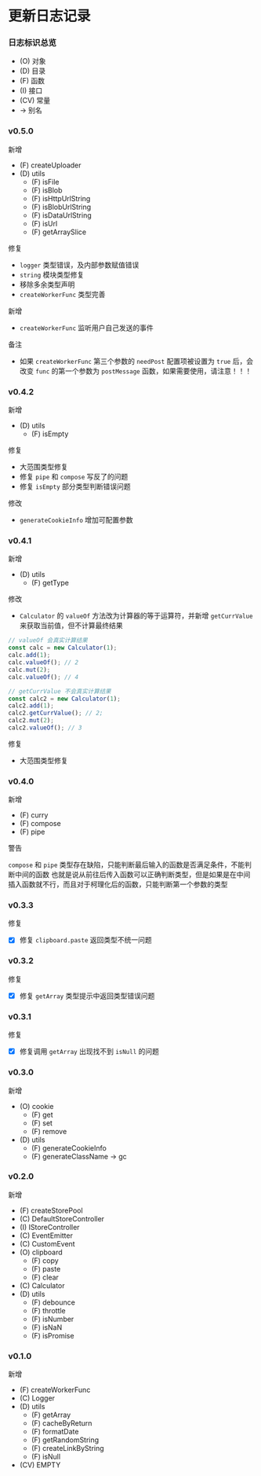 # 更新日志记录

### 日志标识总览

- (O) 对象
- (D) 目录
- (F) 函数
- (I) 接口
- (CV) 常量
- -> 别名

### v0.5.0

新增

- (F) createUploader
- (D) utils
  - (F) isFile
  - (F) isBlob
  - (F) isHttpUrlString
  - (F) isBlobUrlString
  - (F) isDataUrlString
  - (F) isUrl
  - (F) getArraySlice

修复

- `logger` 类型错误，及内部参数赋值错误
- `string` 模块类型修复
- 移除多余类型声明
- `createWorkerFunc` 类型完善

新增

- `createWorkerFunc` 监听用户自己发送的事件

备注

- 如果 `createWorkerFunc` 第三个参数的 `needPost` 配置项被设置为 `true` 后，会改变 `func` 的第一个参数为 `postMessage` 函数，如果需要使用，请注意！！！

### v0.4.2

新增

- (D) utils
  - (F) isEmpty

修复

- 大范围类型修复
- 修复 `pipe` 和 `compose` 写反了的问题
- 修复 `isEmpty` 部分类型判断错误问题

修改

- `generateCookieInfo` 增加可配置参数

### v0.4.1

新增

- (D) utils
  - (F) getType

修改

- `Calculator` 的 `valueOf` 方法改为计算器的等于运算符，并新增 `getCurrValue` 来获取当前值，但不计算最终结果

```js
// valueOf 会真实计算结果
const calc = new Calculator(1);
calc.add(1);
calc.valueOf(); // 2
calc.mut(2);
calc.valueOf(); // 4

// getCurrValue 不会真实计算结果
const calc2 = new Calculator(1);
calc2.add(1);
calc2.getCurrValue(); // 2;
calc2.mut(2);
calc2.valueOf(); // 3
```

修复

- 大范围类型修复

### v0.4.0

新增

- (F) curry
- (F) compose
- (F) pipe

警告

`compose` 和 `pipe` 类型存在缺陷，只能判断最后输入的函数是否满足条件，不能判断中间的函数
也就是说从前往后传入函数可以正确判断类型，但是如果是在中间插入函数就不行，而且对于柯理化后的函数，只能判断第一个参数的类型

### v0.3.3

修复

- [x] 修复 `clipboard.paste` 返回类型不统一问题


### v0.3.2

修复

- [x] 修复 `getArray` 类型提示中返回类型错误问题


### v0.3.1

修复

- [x] 修复调用 `getArray` 出现找不到 `isNull` 的问题

### v0.3.0

新增

- (O) cookie
  - (F) get
  - (F) set
  - (F) remove
- (D) utils
  - (F) generateCookieInfo
  - (F) generateClassName -> gc

### v0.2.0

新增

- (F) createStorePool
- (C) DefaultStoreController
- (I) IStoreController
- (C) EventEmitter
- (C) CustomEvent
- (O) clipboard
  - (F) copy
  - (F) paste
  - (F) clear
- (C) Calculator
- (D) utils
  - (F) debounce
  - (F) throttle
  - (F) isNumber
  - (F) isNaN
  - (F) isPromise

### v0.1.0

新增

- (F) createWorkerFunc
- (C) Logger
- (D) utils
  - (F) getArray
  - (F) cacheByReturn
  - (F) formatDate
  - (F) getRandomString
  - (F) createLinkByString
  - (F) isNull
- (CV) EMPTY
